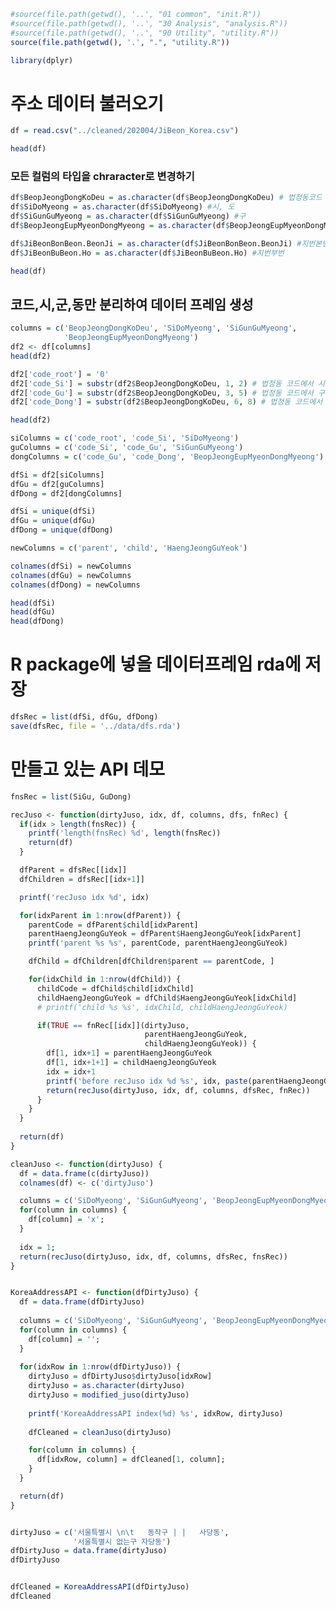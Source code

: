 ```r
#source(file.path(getwd(), '..', "01 common", "init.R"))
#source(file.path(getwd(), '..', "30 Analysis", "analysis.R"))
#source(file.path(getwd(), '..', "90 Utility", "utility.R"))
source(file.path(getwd(), '.', ".", "utility.R"))
```

```r
library(dplyr)
```

# 주소 데이터 불러오기

```r
df = read.csv("../cleaned/202004/JiBeon_Korea.csv")

head(df)
```

### 모든 컬럼의 타입을 chraracter로 변경하기
```r
df$BeopJeongDongKoDeu = as.character(df$BeopJeongDongKoDeu) # 법정동코드 10자리 , 앞 두자리는 시도, 3~5자리는 구
df$SiDoMyeong = as.character(df$SiDoMyeong) #시, 도
df$SiGunGuMyeong = as.character(df$SiGunGuMyeong) #구
df$BeopJeongEupMyeonDongMyeong = as.character(df$BeopJeongEupMyeonDongMyeong) #동

df$JiBeonBonBeon.BeonJi = as.character(df$JiBeonBonBeon.BeonJi) #지번본번
df$JiBeonBuBeon.Ho = as.character(df$JiBeonBuBeon.Ho) #지번부번

head(df)
```

## 코드,시,군,동만 분리하여 데이터 프레임 생성

```r
columns = c('BeopJeongDongKoDeu', 'SiDoMyeong', 'SiGunGuMyeong',
            'BeopJeongEupMyeonDongMyeong')
df2 <- df[columns]
head(df2)
```

```r
df2['code_root'] = '0'
df2['code_Si'] = substr(df2$BeopJeongDongKoDeu, 1, 2) # 법정동 코드에서 시 분리
df2['code_Gu'] = substr(df2$BeopJeongDongKoDeu, 3, 5) # 법정동 코드에서 구 분리
df2['code_Dong'] = substr(df2$BeopJeongDongKoDeu, 6, 8) # 법정동 코드에서 동 분리

head(df2)
```


```r
siColumns = c('code_root', 'code_Si', 'SiDoMyeong')
guColumns = c('code_Si', 'code_Gu', 'SiGunGuMyeong')
dongColumns = c('code_Gu', 'code_Dong', 'BeopJeongEupMyeonDongMyeong')

dfSi = df2[siColumns]
dfGu = df2[guColumns]
dfDong = df2[dongColumns]

dfSi = unique(dfSi)
dfGu = unique(dfGu)
dfDong = unique(dfDong)

newColumns = c('parent', 'child', 'HaengJeongGuYeok')

colnames(dfSi) = newColumns
colnames(dfGu) = newColumns
colnames(dfDong) = newColumns

head(dfSi)
head(dfGu)
head(dfDong)
```

# R package에 넣을 데이터프레임 rda에 저장

```r
dfsRec = list(dfSi, dfGu, dfDong)
save(dfsRec, file = '../data/dfs.rda')
```

# 만들고 있는 API 데모

```r
fnsRec = list(SiGu, GuDong)

recJuso <- function(dirtyJuso, idx, df, columns, dfs, fnRec) {
  if(idx > length(fnsRec)) {
    printf('length(fnsRec) %d', length(fnsRec))
    return(df)
  }

  dfParent = dfsRec[[idx]]
  dfChildren = dfsRec[[idx+1]]

  printf('recJuso idx %d', idx)

  for(idxParent in 1:nrow(dfParent)) {
    parentCode = dfParent$child[idxParent]
    parentHaengJeongGuYeok = dfParent$HaengJeongGuYeok[idxParent]
    printf('parent %s %s', parentCode, parentHaengJeongGuYeok)

    dfChild = dfChildren[dfChildren$parent == parentCode, ]

    for(idxChild in 1:nrow(dfChild)) {
      childCode = dfChild$child[idxChild]
      childHaengJeongGuYeok = dfChild$HaengJeongGuYeok[idxChild]
      # printf('child %s %s', idxChild, childHaengJeongGuYeok)

      if(TRUE == fnRec[[idx]](dirtyJuso,
                              parentHaengJeongGuYeok,
                              childHaengJeongGuYeok)) {
        df[1, idx+1] = parentHaengJeongGuYeok
        df[1, idx+1+1] = childHaengJeongGuYeok
        idx = idx+1
        printf('before recJuso idx %d %s', idx, paste(parentHaengJeongGuYeok, childHaengJeongGuYeok))
        return(recJuso(dirtyJuso, idx, df, columns, dfsRec, fnRec))
      }
    }
  }
  
  return(df)
}

cleanJuso <- function(dirtyJuso) {
  df = data.frame(c(dirtyJuso))
  colnames(df) <- c('dirtyJuso')

  columns = c('SiDoMyeong', 'SiGunGuMyeong', 'BeopJeongEupMyeonDongMyeong')
  for(column in columns) {
    df[column] = 'x';
  }
  
  idx = 1;
  return(recJuso(dirtyJuso, idx, df, columns, dfsRec, fnsRec))
}


KoreaAddressAPI <- function(dfDirtyJuso) {
  df = data.frame(dfDirtyJuso)
  
  columns = c('SiDoMyeong', 'SiGunGuMyeong', 'BeopJeongEupMyeonDongMyeong')
  for(column in columns) {
    df[column] = '';
  }
  
  for(idxRow in 1:nrow(dfDirtyJuso)) {
    dirtyJuso = dfDirtyJuso$dirtyJuso[idxRow]
    dirtyJuso = as.character(dirtyJuso)
    dirtyJuso = modified_juso(dirtyJuso)
    
    printf('KoreaAddressAPI index(%d) %s', idxRow, dirtyJuso)
    
    dfCleaned = cleanJuso(dirtyJuso)

    for(column in columns) {
      df[idxRow, column] = dfCleaned[1, column];
    }
  }

  return(df)
}


dirtyJuso = c('서울특별시 \n\t   동작구 | |   사당동',
              '서울특별시 없는구 자당동')
dfDirtyJuso = data.frame(dirtyJuso)
dfDirtyJuso


dfCleaned = KoreaAddressAPI(dfDirtyJuso)
dfCleaned
```

